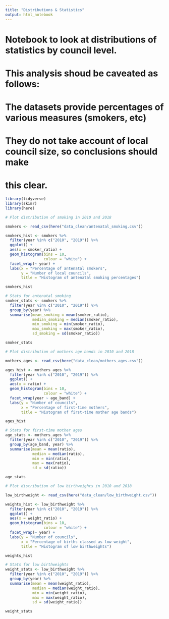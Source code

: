 ```yaml
---
title: "Distributions & Statistics"
output: html_notebook
---
```


# Notebook to look at distributions of statistics by council level.
# This analysis shoud be caveated as follows:
# The datasets provide percentages of various measures (smokers, etc)
# They do not take account of local council size, so conclusions should make 
# this clear.


```r
library(tidyverse)
library(skimr)
library(here)
```

```r
# Plot distribution of smoking in 2010 and 2018

smokers <- read_csv(here("data_clean/antenatal_smoking.csv"))

smokers_hist <- smokers %>% 
  filter(year %in% c("2010", "2019")) %>% 
  ggplot() +
  aes(x = smoker_ratio) +
  geom_histogram(bins = 10,
                 colour = "white") +
  facet_wrap(~ year) +
  labs(x = "Percentage of antenatal smokers",
       y = "Number of local councils",
       title = "Histogram of antenatal smoking percentages")

smokers_hist

```

```r
# Stats for antenatal smoking
smoker_stats <- smokers %>% 
  filter(year %in% c("2010", "2019")) %>% 
  group_by(year) %>% 
  summarise(mean_smoking = mean(smoker_ratio),
            median_smoking = median(smoker_ratio),
            min_smoking = min(smoker_ratio),
            max_smoking = max(smoker_ratio),
            sd_smoking = sd(smoker_ratio))

smoker_stats
```

```r
# Plot distribution of mothers age bands in 2010 and 2018

mothers_ages <- read_csv(here("data_clean/mothers_ages.csv"))

ages_hist <- mothers_ages %>% 
  filter(year %in% c("2010", "2019")) %>% 
  ggplot() +
  aes(x = ratio) +
  geom_histogram(bins = 10,
                 colour = "white") +
  facet_wrap(year ~ age_band) +
  labs(y = "Number of councils",
       x = "Percentage of first-time mothers",
       title = "Histogram of first-time mother age bands")

ages_hist
```

```r
# Stats for first-time mother ages
age_stats <- mothers_ages %>% 
  filter(year %in% c("2010", "2019")) %>% 
  group_by(age_band, year) %>% 
  summarise(mean = mean(ratio),
            median = median(ratio),
            min = min(ratio),
            max = max(ratio),
            sd = sd(ratio))

age_stats
```

```r
# Plot distribution of low birthweights in 2010 and 2018

low_birthweight <- read_csv(here("data_clean/low_birthweight.csv"))

weights_hist <- low_birthweight %>% 
  filter(year %in% c("2010", "2019")) %>% 
  ggplot() +
  aes(x = weight_ratio) +
  geom_histogram(bins = 10,
                 colour = "white") +
  facet_wrap(~ year) +
  labs(y = "Number of councils",
       x = "Percentage of births classed as low weight",
       title = "Histogram of low birthweights")

weights_hist
```

```r
# Stats for low birthweights
weight_stats <- low_birthweight %>% 
  filter(year %in% c("2010", "2019")) %>% 
  group_by(year) %>% 
  summarise(mean = mean(weight_ratio),
            median = median(weight_ratio),
            min = min(weight_ratio),
            max = max(weight_ratio),
            sd = sd(weight_ratio))

weight_stats
```

